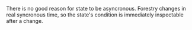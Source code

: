 There is no good reason for state to be asyncronous. Forestry changes in real syncronous time,
so the state's condition is immediately inspectable after a change.
